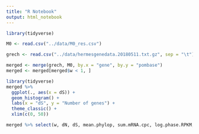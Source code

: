 ```yaml
---
title: "R Notebook"
output: html_notebook
---
```


```r
library(tidyverse)
```

```r
M0 <- read.csv("../data/M0_res.csv")
```

```r
grech <- read.csv("../data/hermesgenedata.20180511.txt.gz", sep = "\t")
```

```r
merged <- merge(grech, M0, by.x = "gene", by.y = "pombase")
merged <- merged[merged$w < 1, ]
```


```r
library(tidyverse)
merged %>% 
  ggplot(., aes(x = dS)) +
  geom_histogram() +
  labs(x = "dS", y = "Number of genes") +
  theme_classic() +
  xlim(c(0, 50))
```


```r
merged %>% select(w, dN, dS, mean.phylop, sum.mRNA.cpc, log.phase.RPKM, solid.med.fitness) %>% cor(., use = "complete.obs")
```


